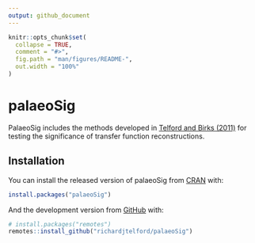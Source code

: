 ```yaml
---
output: github_document
---
```


<!-- README.md is generated from README.Rmd. Please edit that file -->

```r
knitr::opts_chunk$set(
  collapse = TRUE,
  comment = "#>",
  fig.path = "man/figures/README-",
  out.width = "100%"
)
```

# palaeoSig

PalaeoSig includes the methods developed in [Telford and Birks (2011)](https://doi.org/10.1016/j.quascirev.2011.03.002) for testing the significance of transfer function reconstructions.

## Installation

You can install the released version of palaeoSig from [CRAN](https://CRAN.R-project.org) with:

``` r
install.packages("palaeoSig")
```

And the development version from [GitHub](https://github.com/richardjtelford/palaeoSig) with:

``` r
# install.packages("remotes")
remotes::install_github("richardjtelford/palaeoSig")
```
